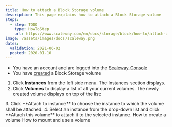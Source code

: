 ```yaml
---
title: How to attach a Block Storage volume 
description: This page explains how to attach a Block Storage volume
steps:
  - step: TODO
    type: HowToStep
    url: https://www.scaleway.com/en/docs/storage/block/how-to/attach-a-volume
image: /assets/images/docs/scaleway.png
dates:
  validation: 2021-06-02
  posted: 2020-01-10
---
```


<Message type="requirement">

- You have an account and are logged into the [Scaleway Console](https://console.scaleway.com/) 
- You have [created](/storage/block/how-to/create-a-volume/) a Block Storage volume

</Message>

1. Click **Instances** from the left side menu. The Instances section displays.  
2. Click **Volumes** to display a list of all your current volumes. The newly created volume displays on top of the list:
  <Lightbox src="scaleway-volume-created.png" alt="" />
3. Click **Attach to instance** to choose the instance to which the volume shall be attached.
4. Select an instance from the drop-down list and click **Attach this volume** to attach it to the selected instance.
  <Lightbox src="scaleway-attach-volume.png" alt="" />

<Navigation title="See Also">
  <PreviousButton to="/storage/block/how-to/create-a-volume/">How to create a volume</PreviousButton>
  <NextButton to="/storage/block/how-to/mount-and-use-volume/">How to mount and use a volume</NextButton>
</Navigation>
